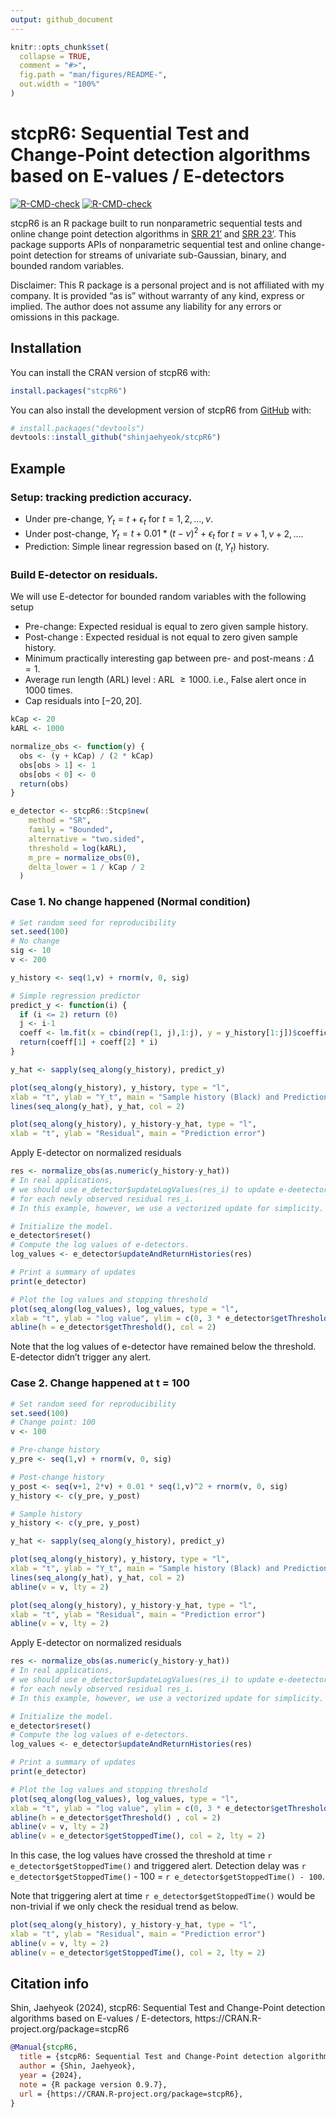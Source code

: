 ```yaml
---
output: github_document
---
```


<!-- README.md is generated from README.Rmd. Please edit that file -->

```r
knitr::opts_chunk$set(
  collapse = TRUE,
  comment = "#>",
  fig.path = "man/figures/README-",
  out.width = "100%"
)
```

# stcpR6: Sequential Test and Change-Point detection algorithms based on E-values / E-detectors

<!-- badges: start -->
[![R-CMD-check](https://github.com/shinjaehyeok/stcpR6/workflows/R-CMD-check/badge.svg)](https://github.com/shinjaehyeok/stcpR6/actions)
[![R-CMD-check](https://github.com/shinjaehyeok/stcpR6/actions/workflows/R-CMD-check.yaml/badge.svg)](https://github.com/shinjaehyeok/stcpR6/actions/workflows/R-CMD-check.yaml)
<!-- badges: end -->

stcpR6 is an R package built to run nonparametric sequential tests and
online change point detection algorithms in [SRR 21'](https://arxiv.org/abs/2010.08082) and [SRR 23'](https://arxiv.org/abs/2203.03532). 
This package supports APIs of nonparametric sequential test and online
change-point detection for streams of univariate sub-Gaussian, binary, 
and bounded random variables. 

Disclaimer: This R package is a personal project and is not affiliated with my company. It is provided "as is" without warranty of any kind, express or implied. The author does not assume any liability for any errors or omissions in this package.

<!-- You'll still need to render `README.Rmd` regularly, to keep `README.md` up-to-date. `devtools::build_readme()` is handy for this.  -->

## Installation

You can install the CRAN version of stcpR6 with:

``` r
install.packages("stcpR6")
```

You can also install the development version of stcpR6 from [GitHub](https://github.com/) with:

``` r
# install.packages("devtools")
devtools::install_github("shinjaehyeok/stcpR6")
```

## Example
### Setup: tracking prediction accuracy.
*   Under pre-change, $Y_t = t + ϵ_t$ for $t = 1, 2, \dots, \nu$.
*   Under post-change, $Y_t = t + 0.01 * (t-\nu)^2 + ϵ_t$ for $t = \nu +1, \nu+2, \dots$.
*   Prediction: Simple linear regression based on $(t, Y_t)$ history.

### Build E-detector on residuals.

We will use E-detector for bounded random variables with the following setup

* Pre-change: Expected residual is equal to zero given sample history.
* Post-change : Expected residual is not equal to zero given sample history.
* Minimum practically interesting gap between pre- and post-means : $\Delta = 1$.
* Average run length (ARL) level : ARL $\geq 1000$. i.e., False alert once in 1000 times. 
* Cap residuals into $[-20, 20]$. 

```r
kCap <- 20 
kARL <- 1000

normalize_obs <- function(y) {
  obs <- (y + kCap) / (2 * kCap)
  obs[obs > 1] <- 1
  obs[obs < 0] <- 0
  return(obs)
}

e_detector <- stcpR6::Stcp$new(
    method = "SR",
    family = "Bounded",
    alternative = "two.sided",
    threshold = log(kARL),
    m_pre = normalize_obs(0),
    delta_lower = 1 / kCap / 2
  )
```

### Case 1. No change happened (Normal condition)
```r
# Set random seed for reproducibility
set.seed(100)
# No change
sig <- 10
v <- 200

y_history <- seq(1,v) + rnorm(v, 0, sig)

# Simple regression predictor
predict_y <- function(i) {
  if (i <= 2) return (0)
  j <- i-1
  coeff <- lm.fit(x = cbind(rep(1, j),1:j), y = y_history[1:j])$coefficients
  return(coeff[1] + coeff[2] * i)
}

y_hat <- sapply(seq_along(y_history), predict_y)

plot(seq_along(y_history), y_history, type = "l", 
xlab = "t", ylab = "Y_t", main = "Sample history (Black) and Prediction (Red)")
lines(seq_along(y_hat), y_hat, col = 2)

plot(seq_along(y_history), y_history-y_hat, type = "l", 
xlab = "t", ylab = "Residual", main = "Prediction error")
```

Apply E-detector on normalized residuals

```r
res <- normalize_obs(as.numeric(y_history-y_hat))
# In real applications, 
# we should use e_detector$updateLogValues(res_i) to update e-deetector
# for each newly observed residual res_i.
# In this example, however, we use a vectorized update for simplicity.

# Initialize the model.
e_detector$reset()
# Compute the log values of e-detectors. 
log_values <- e_detector$updateAndReturnHistories(res) 

# Print a summary of updates
print(e_detector)

# Plot the log values and stopping threshold
plot(seq_along(log_values), log_values, type = "l",
xlab = "t", ylab = "log value", ylim = c(0, 3 * e_detector$getThreshold()))
abline(h = e_detector$getThreshold(), col = 2)
```

Note that the log values of e-detector have remained below the threshold. E-detector didn't trigger any alert.

### Case 2. Change happened at t = 100
```r
# Set random seed for reproducibility
set.seed(100)
# Change point: 100
v <- 100

# Pre-change history
y_pre <- seq(1,v) + rnorm(v, 0, sig)

# Post-change history
y_post <- seq(v+1, 2*v) + 0.01 * seq(1,v)^2 + rnorm(v, 0, sig)
y_history <- c(y_pre, y_post)

# Sample history
y_history <- c(y_pre, y_post)

y_hat <- sapply(seq_along(y_history), predict_y)

plot(seq_along(y_history), y_history, type = "l", 
xlab = "t", ylab = "Y_t", main = "Sample history (Black) and Prediction (Red)")
lines(seq_along(y_hat), y_hat, col = 2)
abline(v = v, lty = 2)

plot(seq_along(y_history), y_history-y_hat, type = "l", 
xlab = "t", ylab = "Residual", main = "Prediction error")
abline(v = v, lty = 2)
```

Apply E-detector on normalized residuals

```r
res <- normalize_obs(as.numeric(y_history-y_hat))
# In real applications, 
# we should use e_detector$updateLogValues(res_i) to update e-deetector
# for each newly observed residual res_i.
# In this example, however, we use a vectorized update for simplicity.

# Initialize the model.
e_detector$reset()
# Compute the log values of e-detectors. 
log_values <- e_detector$updateAndReturnHistories(res) 

# Print a summary of updates
print(e_detector)

# Plot the log values and stopping threshold
plot(seq_along(log_values), log_values, type = "l",
xlab = "t", ylab = "log value", ylim = c(0, 3 * e_detector$getThreshold()))
abline(h = e_detector$getThreshold() , col = 2)
abline(v = v, lty = 2)
abline(v = e_detector$getStoppedTime(), col = 2, lty = 2)
```

In this case, the log values have crossed the threshold at time `r e_detector$getStoppedTime()` and triggered alert. Detection delay was `r e_detector$getStoppedTime()` - 100 = `r e_detector$getStoppedTime() - 100`. 

Note that triggering alert at time `r e_detector$getStoppedTime()` would be non-trivial if we only check the residual trend as below.

```r
plot(seq_along(y_history), y_history-y_hat, type = "l", 
xlab = "t", ylab = "Residual", main = "Prediction error")
abline(v = v, lty = 2)
abline(v = e_detector$getStoppedTime(), col = 2, lty = 2)
```

## Citation info

Shin, Jaehyeok (2024), stcpR6: Sequential Test and Change-Point detection algorithms based on E-values / E-detectors, https://CRAN.R-project.org/package=stcpR6

```bibtex
@Manual{stcpR6,
  title = {stcpR6: Sequential Test and Change-Point detection algorithms based on E-values / E-detectors},
  author = {Shin, Jaehyeok},
  year = {2024},
  note = {R package version 0.9.7},
  url = {https://CRAN.R-project.org/package=stcpR6},
}
```
